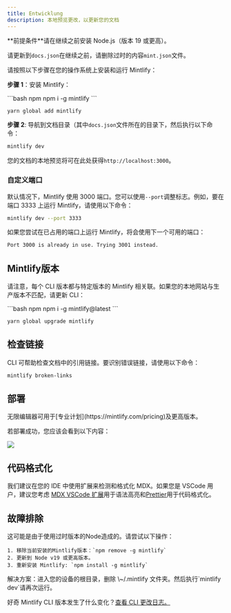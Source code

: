 ```yaml
---
title: Entwicklung
description: 本地预览更改，以更新您的文档
---
```


<Info>
  **前提条件**请在继续之前安装 Node.js（版本 19 或更高）。<br />

  请更新到`docs.json`在继续之前，请删除过时的内容`mint.json`文件。
</Info>

请按照以下步骤在您的操作系统上安装和运行 Mintlify：

**步骤 1**：安装 Mintlify：

<CodeGroup>
  ```bash npm
  npm i -g mintlify
  ```

  ```bash yarn
  yarn global add mintlify
  ```
</CodeGroup>

**步骤 2**: 导航到文档目录（其中`docs.json`文件所在的目录下，然后执行以下命令：

```bash
mintlify dev
```

您的文档的本地预览将可在此处获得`http://localhost:3000`。

### 自定义端口

默认情况下，Mintlify 使用 3000 端口。您可以使用`--port`调整标志。例如，要在端口 3333 上运行 Mintlify，请使用以下命令：

```bash
mintlify dev --port 3333
```

如果您尝试在已占用的端口上运行 Mintlify，将会使用下一个可用的端口：

```md
Port 3000 is already in use. Trying 3001 instead.
```

## Mintlify版本

请注意，每个 CLI 版本都与特定版本的 Mintlify 相关联。如果您的本地网站与生产版本不匹配，请更新 CLI：

<CodeGroup>
  ```bash npm
  npm i -g mintlify@latest
  ```

  ```bash yarn
  yarn global upgrade mintlify
  ```
</CodeGroup>

## 检查链接

CLI 可帮助检查文档中的引用链接。要识别错误链接，请使用以下命令：

```bash
mintlify broken-links
```

## 部署

<Tip>
  无限编辑器可用于[专业计划](https://mintlify.com/pricing)及更高版本。
</Tip>

若部署成功，您应该会看到以下内容：

<Frame>
  <img src="/images/checks-passed.png" style={{ borderRadius: '0.5rem' }} />
</Frame>

## 代码格式化

我们建议在您的 IDE 中使用扩展来检测和格式化 MDX。如果您是 VSCode 用户，建议您考虑 [MDX VSCode 扩展](https://marketplace.visualstudio.com/items?itemName=unifiedjs.vscode-mdx)用于语法高亮和[Prettier](https://marketplace.visualstudio.com/items?itemName=esbenp.prettier-vscode)用于代码格式化。

## 故障排除

<AccordionGroup>
  <Accordion title="Error: Could not load the &#x22;sharp&#x22; module using the darwin-arm64 runtime">
    这可能是由于使用过时版本的Node造成的。请尝试以下操作：

    1. 移除当前安装的Mintlify版本：`npm remove -g mintlify`
    2. 更新到 Node v19 或更高版本。
    3. 重新安装 Mintlify: `npm install -g mintlify`
  </Accordion>

  <Accordion title="Issue: Encountering an unknown error">
    解决方案：进入您的设备的根目录，删除 \~/.mintlify 文件夹。然后执行`mintlify dev`请再次运行。
  </Accordion>
</AccordionGroup>

好奇 Mintlify CLI 版本发生了什么变化？[查看 CLI 更改日志。](https://www.npmjs.com/package/mintlify?activeTab=versions)
